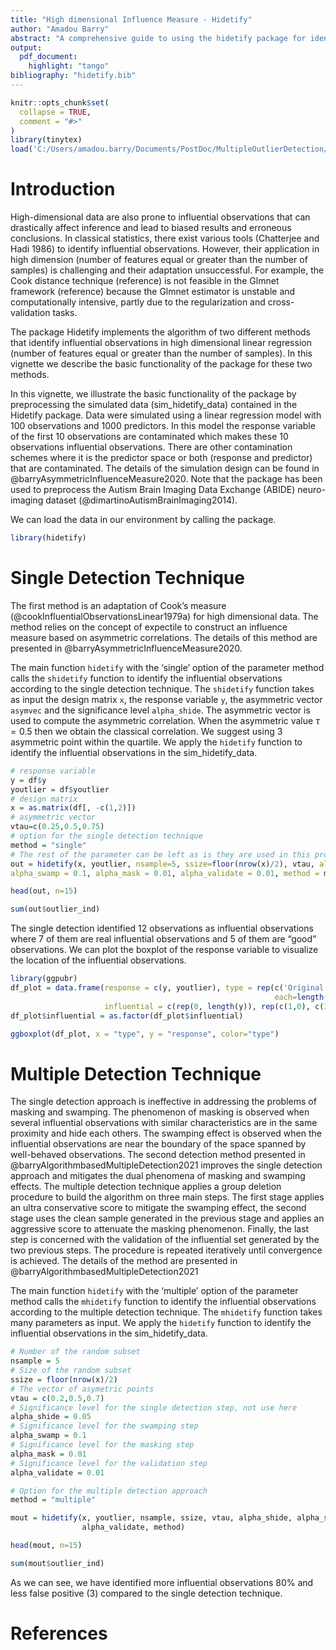 ```yaml
---
title: "High dimensional Influence Measure - Hidetify"
author: "Amadou Barry"
abstract: "A comprehensive guide to using the hidetify package for identifying influential observations in high dimentional linear regression."
output: 
  pdf_document:
    highlight: "tango"
bibliography: "hidetify.bib"
---
```


```r
knitr::opts_chunk$set(
  collapse = TRUE,
  comment = "#>"
)
library(tinytex)
load('C:/Users/amadou.barry/Documents/PostDoc/MultipleOutlierDetection/hidetify/data/sim_hidetify_data.RData')
```



# Introduction

High-dimensional data are also prone to influential observations that can drastically affect inference and lead to biased results and erroneous conclusions. In classical statistics, there exist various tools (Chatterjee and Hadi 1986) to identify influential observations. However, their application in high dimension (number of features equal or greater than the number of samples) is challenging and their adaptation unsuccessful. For example, the Cook distance technique (reference) is not feasible in the Glmnet framework (reference) because the Glmnet estimator is unstable and computationally intensive, partly due to the regularization and cross-validation tasks.

The package Hidetify implements the algorithm of two different methods that identify influential observations in high dimensional linear regression (number of features equal or greater than the number of samples). In this vignette we describe the basic functionality of the package for these two methods.


In this vignette, we illustrate the basic functionality of the package by preprocessing the simulated data (sim_hidetify_data) contained in the Hidetify package. Data were simulated using a linear regression model with 100 observations and 1000 predictors. In this model the response variable of the first 10 observations are contaminated which makes these 10 observations influential observations. There are other contamination schemes where it is the predictor space or both (response and predictor) that are contaminated.  The details of the simulation design can be found in @barryAsymmetricInfluenceMeasure2020. Note that the package has been used to preprocess the Autism Brain Imaging Data Exchange (ABIDE) neuro-imaging dataset (@dimartinoAutismBrainImaging2014).

We can load the data in our environment by calling the package.
```r
library(hidetify)

```


# Single Detection Technique

The first method is an adaptation of Cook's measure (@cookInfluentialObservationsLinear1979a) for high dimensional data. The method relies on the concept of expectile to construct an influence measure based on asymmetric correlations. The details of this method are presented in @barryAsymmetricInfluenceMeasure2020. 

The main function `hidetify` with the 'single' option of the parameter method calls the `shidetify` function to identify the influential observations according to the single detection technique. The `shidetify` function takes as input the design matrix `x`, the response variable `y`, the asymmetric vector `asymvec` and the significance level `alpha_shide`. The asymmetric vector is used to compute the asymmetric correlation. When the asymmetric value $\tau=0.5$ then we obtain the classical correlation. We suggest using 3 asymmetric point within the quartile. We apply the `hidetify` function to identify the influential observations in the sim_hidetify_data.

```r
# response variable
y = df$y
youtlier = df$youtlier
# design matrix
x = as.matrix(df[, -c(1,2)])
# asymmetric vector
vtau=c(0.25,0.5,0.75)
# option for the single detection technique
method = "single"
# The rest of the parameter can be left as is they are used in this process
out = hidetify(x, youtlier, nsample=5, ssize=floor(nrow(x)/2), vtau, alpha_shide = 0.05, 
alpha_swamp = 0.1, alpha_mask = 0.01, alpha_validate = 0.01, method = method)

head(out, n=15)

sum(out$outlier_ind)

```
 
The single detection identified 12 observations as influential observations where 7 of them are real influential observations and 5 of them are "good" observations. We can plot the boxplot of the response variable to visualize the location of the influential observations.

```r
library(ggpubr)
df_plot = data.frame(response = c(y, youtlier), type = rep(c('Original', 'Corrupted'), 
                                                           each=length(y)),
                     influential = c(rep(0, length(y)), rep(c(1,0), c(10, 90)) ) )
df_plot$influential = as.factor(df_plot$influential)

ggboxplot(df_plot, x = "type", y = "response", color="type")

```


# Multiple Detection Technique

The single detection approach is ineffective in addressing the problems of masking and swamping. The phenomenon of masking is observed when several influential observations with similar characteristics are in the same proximity and hide each others. The swamping effect is observed when the influential observations are near the boundary of the space spanned by well-behaved observations. The second detection method presented in @barryAlgorithmbasedMultipleDetection2021 improves the single detection approach and mitigates the dual phenomena of masking and swamping effects. The multiple detection technique applies a group deletion procedure to build the algorithm on three main steps. The first stage applies an ultra conservative score to mitigate the swamping effect, the second stage uses the clean sample generated in the previous stage and applies an aggressive score to attenuate the masking phenomenon. Finally, the last step is concerned with the validation of the influential set generated by the two previous steps. The procedure is repeated iteratively until convergence is achieved. The details of the method are presented in @barryAlgorithmbasedMultipleDetection2021 

The main function `hidetify` with the 'multiple' option of the parameter method calls the `mhidetify` function to identify the influential observations according to the multiple detection technique. The `mhidetify` function takes many parameters as input. We apply the `hidetify` function to identify the influential observations in the sim_hidetify_data.

```r
# Number of the random subset 
nsample = 5
# Size of the random subset
ssize = floor(nrow(x)/2)
# The vector of asymetric points
vtau = c(0.2,0.5,0.7)
# Significance level for the single detection step, not use here
alpha_shide = 0.05
# Significance level for the swamping step
alpha_swamp = 0.1
# Significance level for the masking step
alpha_mask = 0.01
# Significance level for the validation step
alpha_validate = 0.01

# Option for the multiple detection approach
method = "multiple"

mout = hidetify(x, youtlier, nsample, ssize, vtau, alpha_shide, alpha_swamp, alpha_mask,
                alpha_validate, method)

head(mout, n=15)

sum(mout$outlier_ind)

```

As we can see, we have identified more influential observations $80\%$ and less false positive (3) compared to the single detection technique.

\clearpage

# References